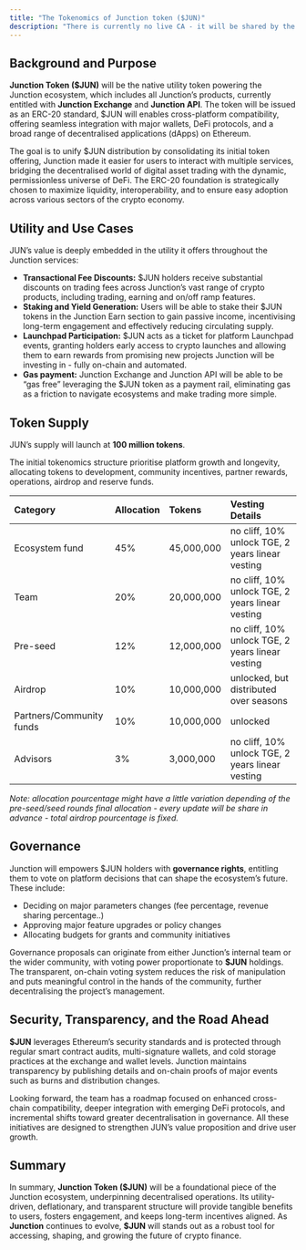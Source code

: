 ```yaml
---
title: "The Tokenomics of Junction token ($JUN)"
description: "There is currently no live CA - it will be shared by the official account of JunctionFi."
---
```


## **Background and Purpose**

**Junction Token (\$JUN)** will be the native utility token powering the Junction ecosystem, which includes all Junction’s products, currently entitled with **Junction Exchange** and **Junction API**. The token will be issued as an ERC-20 standard, \$JUN will enables cross-platform compatibility, offering seamless integration with major wallets, DeFi protocols, and a broad range of decentralised applications (dApps) on Ethereum.

The goal is to unify \$JUN distribution by consolidating its initial token offering, Junction made it easier for users to interact with multiple services, bridging the decentralised world of digital asset trading with the dynamic, permissionless universe of DeFi. The ERC-20 foundation is strategically chosen to maximize liquidity, interoperability, and to ensure easy adoption across various sectors of the crypto economy.

## **Utility and Use Cases**

JUN’s value is deeply embedded in the utility it offers throughout the Junction services:

- **Transactional Fee Discounts:** \$JUN holders receive substantial discounts on trading fees across Junction’s vast range of crypto products, including trading, earning and on/off ramp features.
- **Staking and Yield Generation:** Users will be able to stake their \$JUN tokens in the Junction Earn section to gain passive income, incentivising long-term engagement and effectively reducing circulating supply.
- **Launchpad Participation:** \$JUN acts as a ticket for platform Launchpad events, granting holders early access to crypto launches and allowing them to earn rewards from promising new projects Junction will be investing in - fully on-chain and automated.
- **Gas payment:** Junction Exchange and Junction API will be able to be “gas free” leveraging the \$JUN token as a payment rail, eliminating gas as a friction to navigate ecosystems and make trading more simple.

## **Token Supply**

JUN’s supply will launch at **100 million tokens**.

The initial tokenomics structure prioritise platform growth and longevity, allocating tokens to development, community incentives, partner rewards, operations, airdrop and reserve funds.

| **Category**             | **Allocation** | **Tokens** | **Vesting Details**                              |
| :----------------------- | :------------- | :--------- | :----------------------------------------------- |
| Ecosystem fund           | 45%            | 45,000,000 | no cliff, 10% unlock TGE, 2 years linear vesting |
| Team                     | 20%            | 20,000,000 | no cliff, 10% unlock TGE, 2 years linear vesting |
| Pre-seed                 | 12%            | 12,000,000 | no cliff, 10% unlock TGE, 2 years linear vesting |
| Airdrop                  | 10%            | 10,000,000 | unlocked, but distributed over seasons           |
| Partners/Community funds | 10%            | 10,000,000 | unlocked                                         |
| Advisors                 | 3%             | 3,000,000  | no cliff, 10% unlock TGE, 2 years linear vesting |

_Note: allocation pourcentage might have a little variation depending of the pre-seed/seed rounds final allocation - every update will be share in advance - total airdrop pourcentage is fixed._

## **Governance**

Junction will empowers \$JUN holders with **governance rights**, entitling them to vote on platform decisions that can shape the ecosystem’s future. These include:

- Deciding on major parameters changes (fee percentage, revenue sharing percentage..)
- Approving major feature upgrades or policy changes
- Allocating budgets for grants and community initiatives

Governance proposals can originate from either Junction’s internal team or the wider community, with voting power proportionate to **\$JUN** holdings. The transparent, on-chain voting system reduces the risk of manipulation and puts meaningful control in the hands of the community, further decentralising the project’s management.

## **Security, Transparency, and the Road Ahead**

**\$JUN** leverages Ethereum’s security standards and is protected through regular smart contract audits, multi-signature wallets, and cold storage practices at the exchange and wallet levels. Junction maintains transparency by publishing details and on-chain proofs of major events such as burns and distribution changes.

Looking forward, the team has a roadmap focused on enhanced cross-chain compatibility, deeper integration with emerging DeFi protocols, and incremental shifts toward greater decentralisation in governance. All these initiatives are designed to strengthen JUN’s value proposition and drive user growth.

## **Summary**

In summary, **Junction Token (\$JUN)** will be a foundational piece of the Junction ecosystem, underpinning decentralised operations. Its utility-driven, deflationary, and transparent structure will provide tangible benefits to users, fosters engagement, and keeps long-term incentives aligned. As **Junction** continues to evolve, **\$JUN** will stands out as a robust tool for accessing, shaping, and growing the future of crypto finance.